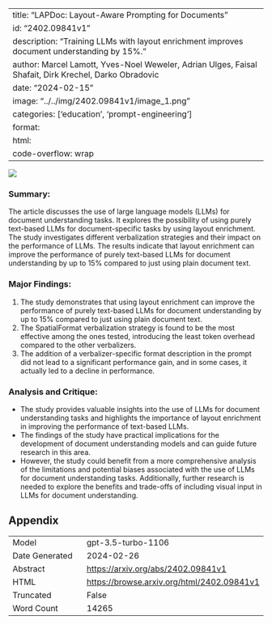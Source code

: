 
---
title: "LAPDoc: Layout-Aware Prompting for Documents"
id: "2402.09841v1"
description: "Training LLMs with layout enrichment improves document understanding by 15%."
author: Marcel Lamott, Yves-Noel Weweler, Adrian Ulges, Faisal Shafait, Dirk Krechel, Darko Obradovic
date: "2024-02-15"
image: "../../img/2402.09841v1/image_1.png"
categories: ['education', 'prompt-engineering']
format:
  html:
    code-overflow: wrap
---

![](../../img/2402.09841v1/image_1.png)

### Summary:
The article discusses the use of large language models (LLMs) for document understanding tasks. It explores the possibility of using purely text-based LLMs for document-specific tasks by using layout enrichment. The study investigates different verbalization strategies and their impact on the performance of LLMs. The results indicate that layout enrichment can improve the performance of purely text-based LLMs for document understanding by up to 15% compared to just using plain document text.

### Major Findings:
1. The study demonstrates that using layout enrichment can improve the performance of purely text-based LLMs for document understanding by up to 15% compared to just using plain document text.
2. The SpatialFormat verbalization strategy is found to be the most effective among the ones tested, introducing the least token overhead compared to the other verbalizers.
3. The addition of a verbalizer-specific format description in the prompt did not lead to a significant performance gain, and in some cases, it actually led to a decline in performance.

### Analysis and Critique:
- The study provides valuable insights into the use of LLMs for document understanding tasks and highlights the importance of layout enrichment in improving the performance of text-based LLMs.
- The findings of the study have practical implications for the development of document understanding models and can guide future research in this area.
- However, the study could benefit from a more comprehensive analysis of the limitations and potential biases associated with the use of LLMs for document understanding tasks. Additionally, further research is needed to explore the benefits and trade-offs of including visual input in LLMs for document understanding.

## Appendix

|          |          |
|----------|----------|
| Model     | gpt-3.5-turbo-1106       |
| Date Generated     | 2024-02-26       |
| Abstract | [https://arxiv.org/abs/2402.09841v1](https://arxiv.org/abs/2402.09841v1)        |
| HTML     | [https://browse.arxiv.org/html/2402.09841v1](https://browse.arxiv.org/html/2402.09841v1)       |
| Truncated       | False       |
| Word Count       | 14265       |